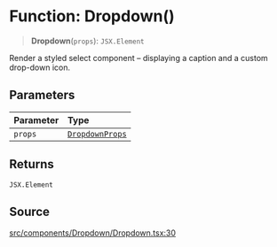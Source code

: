 # Function: Dropdown()

> **Dropdown**(`props`): `JSX.Element`

Render a styled select component – displaying a caption and a custom
drop-down icon.

## Parameters

| Parameter | Type |
| :------ | :------ |
| `props` | [`DropdownProps`](/api/latest/interfaces/DropdownProps.mdx) |

## Returns

`JSX.Element`

## Source

[src/components/Dropdown/Dropdown.tsx:30](https://github.com/gpbl/react-day-picker/blob/c4157425c/src/components/Dropdown/Dropdown.tsx#L30)
